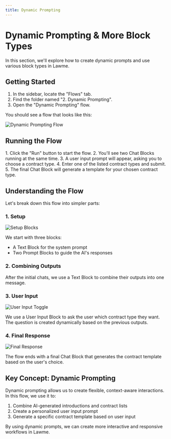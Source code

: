 ```yaml
---
title: Dynamic Prompting
---
```


# Dynamic Prompting & More Block Types

<Note>
  In this section, we'll explore how to create dynamic prompts and use various block types in Lawme.
</Note>

## Getting Started

1. In the sidebar, locate the "Flows" tab.
2. Find the folder named "2. Dynamic Prompting".
3. Open the "Dynamic Prompting" flow.

You should see a flow that looks like this:

<Frame>
  <img src="./assets/02-interpolation-overview.png" alt="Dynamic Prompting Flow" />
</Frame>

## Running the Flow

<Steps>
  1. Click the "Run" button to start the flow.
  2. You'll see two Chat Blocks running at the same time.
  3. A user input prompt will appear, asking you to choose a contract type.
  4. Enter one of the listed contract types and submit.
  5. The final Chat Block will generate a template for your chosen contract type.
</Steps>

## Understanding the Flow

Let's break down this flow into simpler parts:

### 1. Setup

<Frame>
  <img src="./assets/02-interpolation-setup.png" alt="Setup Blocks" />
</Frame>

We start with three blocks:
- A Text Block for the system prompt
- Two Prompt Blocks to guide the AI's responses

### 2. Combining Outputs

After the initial chats, we use a Text Block to combine their outputs into one message.

### 3. User Input

<Frame>
  <img src="./assets/02-interpolation-user-input-toggle.png" alt="User Input Toggle" />
</Frame>

We use a User Input Block to ask the user which contract type they want. The question is created dynamically based on the previous outputs.

### 4. Final Response

<Frame>
  <img src="./assets/02-interpolation-final-response.png" alt="Final Response" />
</Frame>

The flow ends with a final Chat Block that generates the contract template based on the user's choice.

## Key Concept: Dynamic Prompting

Dynamic prompting allows us to create flexible, context-aware interactions. In this flow, we use it to:

1. Combine AI-generated introductions and contract lists
2. Create a personalized user input prompt
3. Generate a specific contract template based on user input

By using dynamic prompts, we can create more interactive and responsive workflows in Lawme.
